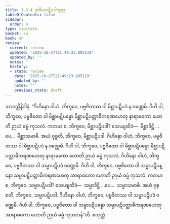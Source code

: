 ```yaml
---
title: 1.3.4 ဒုတိယပဋိပဒါသုတ္တ
tableOfContents: false
sidebar:
  order: 4
type: tipitaka
basket: su
book: sn
review:
  current: review
  updated: '2025-10-27T21:49:23.805119'
  updated_by: ''
  notes: ''
  history:
  - state: review
    date: '2025-10-27T21:49:23.805119'
    updated_by: ''
    notes: ''
    previous_state: draft
---
```



<ReviewStatus review={frontmatter.review} showDetails={true} />

<HypothesisAnnotation frontmatter={frontmatter} />

<DynamicBreadcrumb />

<Division number="24" book="sn" e="ch" v="18" p="283">

<Paragraph number="94" book="sn">
သာဝတ္ထိနိဒါနံ. “ဂိဟိနော ဝါဟံ, ဘိက္ခဝေ, ပဗ္ဗဇိတဿ ဝါ မိစ္ဆာပဋိပဒံ န ဝဏ္ဏေမိ. ဂိဟိ ဝါ, ဘိက္ခဝေ, ပဗ္ဗဇိတော ဝါ မိစ္ဆာပဋိပန္နော မိစ္ဆာပဋိပတ္တာဓိကရဏဟေတု နာရာဓကော ဟောတိ ဉာယံ ဓမ္မံ ကုသလံ.
</Paragraph>

<Paragraph number="95" book="sn">
ကတမာ စ, ဘိက္ခဝေ, မိစ္ဆာပဋိပဒါ? သေယျထိဒံ—  မိစ္ဆာဒိဋ္ဌိ …ပေ…  မိစ္ဆာသမာဓိ. အယံ ဝုစ္စတိ, ဘိက္ခဝေ, မိစ္ဆာပဋိပဒါ. ဂိဟိနော ဝါဟံ, ဘိက္ခဝေ, ပဗ္ဗဇိတဿ ဝါ မိစ္ဆာပဋိပဒံ န ဝဏ္ဏေမိ. ဂိဟိ ဝါ, ဘိက္ခဝေ, ပဗ္ဗဇိတော ဝါ မိစ္ဆာပဋိပန္နော မိစ္ဆာပဋိပတ္တာဓိကရဏဟေတု နာရာဓကော ဟောတိ ဉာယံ ဓမ္မံ ကုသလံ.
</Paragraph>

<Paragraph number="96" book="sn">
ဂိဟိနော ဝါဟံ, ဘိက္ခဝေ, ပဗ္ဗဇိတဿ ဝါ သမ္မာပဋိပဒံ ဝဏ္ဏေမိ. ဂိဟိ ဝါ, ဘိက္ခဝေ, ပဗ္ဗဇိတော ဝါ သမ္မာပဋိပန္နော သမ္မာပဋိပတ္တာဓိကရဏဟေတု အာရာဓကော ဟောတိ ဉာယံ ဓမ္မံ ကုသလံ. ကတမာ စ, ဘိက္ခဝေ, သမ္မာပဋိပဒါ? သေယျထိဒံ—  သမ္မာဒိဋ္ဌိ …ပေ…  သမ္မာသမာဓိ. အယံ ဝုစ္စတိ, ဘိက္ခဝေ, သမ္မာပဋိပဒါ. ဂိဟိနော ဝါဟံ, ဘိက္ခဝေ, ပဗ္ဗဇိတဿ ဝါ သမ္မာပဋိပဒံ ဝဏ္ဏေမိ. ဂိဟိ ဝါ, ဘိက္ခဝေ, ပဗ္ဗဇိတော ဝါ သမ္မာပဋိပန္နော သမ္မာပဋိပတ္တာဓိကရဏဟေတု အာရာဓကော ဟောတိ ဉာယံ ဓမ္မံ ကုသလန်”တိ.

</Paragraph>
</Division>

<Paragraph number="97" type="center" book="sn">
စတုတ္ထံ.
</Paragraph>